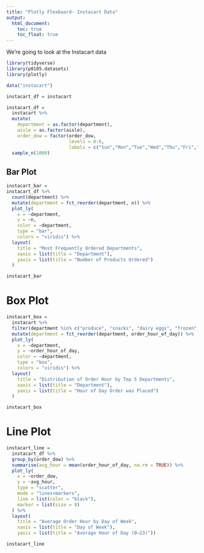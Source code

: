 ```yaml
---
title: "Plotly Flexboard- Instacart Data"
output: 
  html_document:
    toc: true
    toc_float: true
---
```


We're going to look at the Instacart data

```r
library(tidyverse)
library(p8105.datasets)
library(plotly)
```

```r
data("instacart")

instacart_df = instacart

instacart_df =
  instacart %>% 
  mutate(
    department = as.factor(department),
    aisle = as.factor(aisle),
    order_dow = factor(order_dow,
                       levels = 0:6,
                       labels = c("Sun","Mon","Tue","Wed","Thu","Fri","Sat"))) %>%
  sample_n(1000)
```

## Bar Plot 

```r
instacart_bar =
instacart_df %>%
  count(department) %>%
  mutate(department = fct_reorder(department, n)) %>%
  plot_ly(
    x = ~department,
    y = ~n,
    color = ~department,
    type = "bar",
    colors = "viridis") %>%
  layout(
    title = "Most Frequently Ordered Departments",
    xaxis = list(title = "Department"),
    yaxis = list(title = "Number of Products Ordered")
  )

instacart_bar
```

# Box Plot

```r
instacart_box = 
  instacart %>%
  filter(department %in% c("produce", "snacks", "dairy eggs", "frozen", "beverages")) %>%
  mutate(department = fct_reorder(department, order_hour_of_day)) %>% 
  plot_ly(
    x = ~department,
    y = ~order_hour_of_day,
    color = ~department,
    type = "box",
    colors = "viridis") %>% 
  layout(
    title = "Distribution of Order Hour by Top 5 Departments",
    xaxis = list(title = "Department"),
    yaxis = list(title = "Hour of Day Order was Placed")
  )

instacart_box
```

# Line Plot

```r
instacart_line =
  instacart_df %>%
  group_by(order_dow) %>%                              
  summarise(avg_hour = mean(order_hour_of_day, na.rm = TRUE)) %>%  
  plot_ly(
    x = ~order_dow,
    y = ~avg_hour,
    type = "scatter",
    mode = "lines+markers",
    line = list(color = "black"),
    marker = list(size = 8)
  ) %>%
  layout(
    title = "Average Order Hour by Day of Week",
    xaxis = list(title = "Day of Week"),
    yaxis = list(title = "Average Hour of Day (0–23)"))

instacart_line
```


